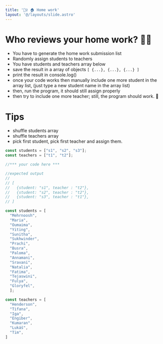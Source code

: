 ```yaml
---
title: '🏋️‍♀️ 🏠 Home work'
layout: '@/layouts/slide.astro'
---
```


# Who reviews your home work? 🧛‍♀️
* You have to generate the home work submission list
* Randomly assign students to teachers
* You have students and teachers array below
* save the result in a array of objects `[ {...}, {...}, {...} ]`
* print the result in console.log()
* once your code works then manually include one more student in the array list, (just type a new student name in the array list)
* then, run the program, it should still assign properly
* then try to include one more teacher; still, the program should work. 🙂

# Tips
* shuffle students array
* shuffle teachers array
* pick first student, pick first teacher and assign them.

```javascript
const students = ["s1", "s2", "s3"];
const teachers = ["t1", "t2"];

//*** your code here ***

//expected output
//
// [ 
//   {student: "s1", teacher : "t2"},
//   {student: "s2", teacher : "t2"},
//   {student: "s3", teacher : "t1"},
// ]
```


```javascript
const students = [  
  "Mehrnoosh",
  "Maria",
  "Oumaima",
  "Yiting",
  "Sunitha",
  "Sukhwinder",
  "Prachi",
  "Busra",
  "Paloma",
  "Annamani",
  "Sravani",
  "Natalia",
  "Fatima",
  "Tejaswini",
  "Fulya",
  "Gloryfel",
  ];

const teachers = [
  "Henderson",
  "Tifana", 
  "Iga", 
  "Engiber", 
  "Kumaran", 
  "Lukáš", 
  "Tim", 
]
```